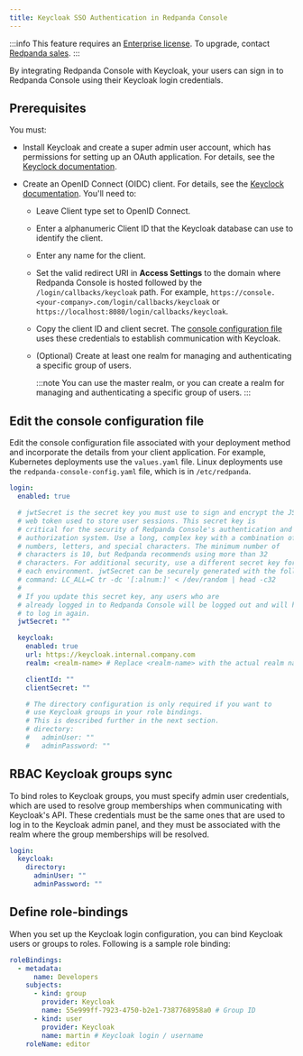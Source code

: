 ```yaml
---
title: Keycloak SSO Authentication in Redpanda Console
---
```


<head>
    <meta name="title" content="Keycloak SSO Authentication in Redpanda Console | Redpanda Docs"/>
    <meta name="description" content="Configure authentication with external identity providers in Redpanda Console."/>
    <link rel="canonical" href="https://docs.redpanda.com/docs/manage/security/console/keycloak" />
</head>

:::info
This feature requires an [Enterprise license](../../../../get-started/licenses). To upgrade, contact [Redpanda sales](https://redpanda.com/try-redpanda?section=enterprise-cloud).
:::

By integrating Redpanda Console with Keycloak, your users can sign in to Redpanda Console using their Keycloak login credentials.

## Prerequisites

You must:

- Install Keycloak and create a super admin user account, which has permissions for setting up an OAuth application. For details, see the [Keyclock documentation](https://www.keycloak.org/guides).

- Create an OpenID Connect (OIDC) client. For details, see the [Keyclock documentation](https://www.keycloak.org/docs/latest/server_admin/index.html#proc-creating-oidc-client_server_administration_guide). You'll need to:

  - Leave Client type set to OpenID Connect.

  - Enter a alphanumeric Client ID that the Keycloak database can use to identify the client.

  - Enter any name for the client.

  - Set the valid redirect URI in **Access Settings** to the domain where Redpanda Console is hosted followed by the `/login/callbacks/keycloak` path. For example, `https://console.<your-company>.com/login/callbacks/keycloak` or `https://localhost:8080/login/callbacks/keycloak`.

  - Copy the client ID and client secret. The [console configuration file](#edit-the-console-configuration-file) uses these credentials to establish communication with Keycloak.

  - (Optional) Create at least one realm for managing and authenticating a specific group of users.

    :::note
    You can use the master realm, or you can create a realm for managing and authenticating a specific group of users.
    :::

## Edit the console configuration file

Edit the console configuration file associated with your deployment method and incorporate the details from your client application. For example, Kubernetes deployments use the `values.yaml` file. Linux deployments use the `redpanda-console-config.yaml` file, which is in `/etc/redpanda`.

```yaml
login:
  enabled: true

  # jwtSecret is the secret key you must use to sign and encrypt the JSON
  # web token used to store user sessions. This secret key is
  # critical for the security of Redpanda Console's authentication and
  # authorization system. Use a long, complex key with a combination of
  # numbers, letters, and special characters. The minimum number of
  # characters is 10, but Redpanda recommends using more than 32
  # characters. For additional security, use a different secret key for
  # each environment. jwtSecret can be securely generated with the following
  # command: LC_ALL=C tr -dc '[:alnum:]' < /dev/random | head -c32
  #
  # If you update this secret key, any users who are
  # already logged in to Redpanda Console will be logged out and will have
  # to log in again.
  jwtSecret: ""

  keycloak:
    enabled: true
    url: https://keycloak.internal.company.com
    realm: <realm-name> # Replace <realm-name> with the actual realm name.

    clientId: ""
    clientSecret: ""

    # The directory configuration is only required if you want to
    # use Keycloak groups in your role bindings.
    # This is described further in the next section.
    # directory:
    #   adminUser: ""
    #   adminPassword: ""
```

## RBAC Keycloak groups sync

To bind roles to Keycloak groups, you must specify admin user credentials, which are used to resolve group memberships when communicating with Keycloak's API. These credentials must be the same ones that are used to log in to the Keycloak admin panel, and they must be associated with the realm where the group memberships will be resolved.

```yaml
login:
  keycloak:
    directory:
      adminUser: ""
      adminPassword: ""
```

## Define role-bindings

When you set up the Keycloak login configuration, you can bind Keycloak users or groups to roles. Following is a sample
role binding:

```yaml
roleBindings:
  - metadata:
      name: Developers
    subjects:
      - kind: group
        provider: Keycloak
        name: 55e999ff-7923-4750-b2e1-7387768958a0 # Group ID
      - kind: user
        provider: Keycloak
        name: martin # Keycloak login / username
    roleName: editor
```
